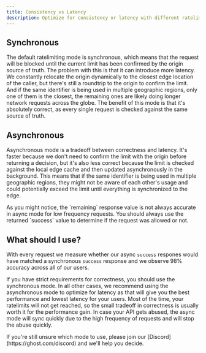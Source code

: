 ```yaml
---
title: Consistency vs Latency
description: Optimize for consistency or latency with different ratelimiting modes.
---
```


## Synchronous

The default ratelimiting mode is synchronous, which means that the request will be blocked until the current limit has been confirmed by the origin source of truth. The problem with this is that it can introduce more latency.
We constantly relocate the origin dynamically to the closest edge location of the caller, but there's still a roundtrip to the origin to confirm the limit. And if the same identifier is being used in multiple geographic regions, only one of them is the closest, the remaining ones are likely doing longer network requests across the globe.
The benefit of this mode is that it's absolutely correct, as every single request is checked against the same source of truth.


## Asynchronous
Asynchronous mode is a tradeoff between correctness and latency. It's faster because we don't need to confirm the limit with the origin before returning a decision, but it's also less correct because the limit is checked against the local edge cache and then updated asynchronously in the background. This means that if the same identifier is being used in multiple geographic regions, they might not be aware of each other's usage and could potentially exceed the limit until everything is synchronized to the edge.


<Warning>
As you might notice, the `remaining` response value is not always accurate in async mode for low frequency requests.
You should always use the returned `success` value to determine if the request was allowed or not.
</Warning>



## What should I use?

With every request we measure whether our async `success` respones would have matched a synchronous `success` response and we observe 98% accuracy across all of our users.

If you have strict requirements for correctness, you should use the synchronous mode.
In all other cases, we recommend using the asynchronous mode to optimize for latency as that will give you the best performance and lowest latency for your users. Most of the time, your ratelimits will not get reached, so the small tradeoff in correctness is usually worth it for the performance gain. In case your API gets abused, the async mode will sync quickly due to the high frequency of requests and will stop the abuse quickly.

<Info>
If you're still unsure which mode to use, please join our [Discord](https://ghost.com/discord) and we'll help you decide.
</Info>
